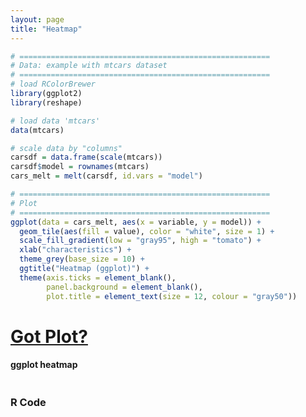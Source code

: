 ```yaml
---
layout: page
title: "Heatmap"
---
```



```r
# ========================================================
# Data: example with mtcars dataset
# ========================================================
# load RColorBrewer
library(ggplot2)
library(reshape)

# load data 'mtcars'
data(mtcars)

# scale data by "columns"
carsdf = data.frame(scale(mtcars))
carsdf$model = rownames(mtcars)
cars_melt = melt(carsdf, id.vars = "model")
```


```r
# ========================================================
# Plot
# ========================================================
ggplot(data = cars_melt, aes(x = variable, y = model)) +
  geom_tile(aes(fill = value), color = "white", size = 1) +
  scale_fill_gradient(low = "gray95", high = "tomato") +
  xlab("characteristics") +
  theme_grey(base_size = 10) +
  ggtitle("Heatmap (ggplot)") +
  theme(axis.ticks = element_blank(),
        panel.background = element_blank(),
        plot.title = element_text(size = 12, colour = "gray50"))
```


# [Got Plot?](/work/gotplot)

#### ggplot heatmap

```r
```


### R Code

```r
```

```r
```



